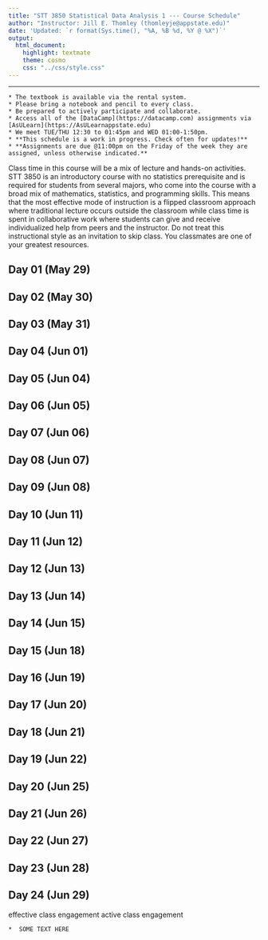 ```yaml
---
title: "STT 3850 Statistical Data Analysis 1 --- Course Schedule"
author: "Instructor: Jill E. Thomley (thomleyje@appstate.edu)"
date: 'Updated: `r format(Sys.time(), "%A, %B %d, %Y @ %X")`'
output: 
  html_document: 
    highlight: textmate
    theme: cosmo
    css: "../css/style.css"
---
```


<hr>

```block
* The textbook is available via the rental system.
* Please bring a notebook and pencil to every class.
* Be prepared to actively participate and collaborate.
* Access all of the [DataCamp](https://datacamp.com) assignments via [AsULearn](https://AsULearnappstate.edu)
* We meet TUE/THU 12:30 to 01:45pm and WED 01:00-1:50pm.
* **This schedule is a work in progress. Check often for updates!**
* **Assignments are due @11:00pm on the Friday of the week they are assigned, unless otherwise indicated.**
```

Class time in this course will be a mix of lecture and hands-on activities. STT 3850 is an introductory course with no statistics prerequisite and is required for students from several majors, who come into the course with a broad mix of mathematics, statistics, and programming skills. This means that the most effective mode of instruction is a flipped classroom approach where traditional lecture occurs outside the classroom while class time is spent in collaborative work where students can give and receive individualized help from peers and the instructor. Do not treat this instructional style as an invitation to skip class. You classmates are one of your greatest resources.


## Day 01 (May 29)


## Day 02 (May 30)


## Day 03 (May 31)


## Day 04 (Jun 01)


## Day 05 (Jun 04)


## Day 06 (Jun 05)


## Day 07 (Jun 06)


## Day 08 (Jun 07)


## Day 09 (Jun 08)


## Day 10 (Jun 11)
 

## Day 11 (Jun 12)


## Day 12 (Jun 13)


## Day 13 (Jun 14)


## Day 14 (Jun 15)


## Day 15 (Jun 18)
 

## Day 16 (Jun 19)


## Day 17 (Jun 20)


## Day 18 (Jun 21)


## Day 19 (Jun 22)


## Day 20 (Jun 25)


## Day 21 (Jun 26)


## Day 22 (Jun 27)


## Day 23 (Jun 28)


## Day 24 (Jun 29)



effective class engagement
active class engagement


```block
*  SOME TEXT HERE
```
